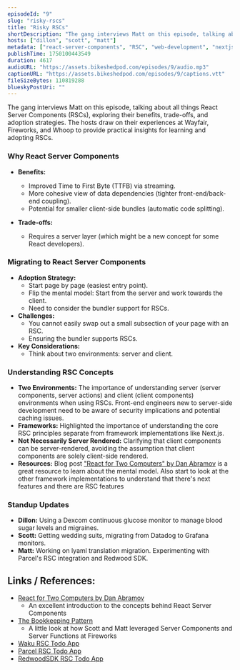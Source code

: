 ```yaml
---
episodeId: "9"
slug: "risky-rscs"
title: "Risky RSCs"
shortDescription: "The gang interviews Matt on this episode, talking about all things React Server Components (RSCs), exploring their benefits, trade-offs, and adoption strategies. The hosts draw on their experiences at Wayfair, Fireworks, and Whoop to provide practical insights for learning and adopting RSCs."
hosts: ["dillon", "scott", "matt"]
metadata: ["react-server-components", "RSC", "web-development", "nextjs", "waku", "parcel", "redwoodSDK", "spicy-takes"]
publishTime: 1750100443549
duration: 4617
audioURL: "https://assets.bikeshedpod.com/episodes/9/audio.mp3"
captionURL: "https://assets.bikeshedpod.com/episodes/9/captions.vtt"
fileSizeBytes: 110819288
blueskyPostUri: ""
---
```



The gang interviews Matt on this episode, talking about all things React Server Components (RSCs), exploring their benefits, trade-offs, and adoption strategies. The hosts draw on their experiences at Wayfair, Fireworks, and Whoop to provide practical insights for learning and adopting RSCs.

### Why React Server Components

* **Benefits:**
  * Improved Time to First Byte (TTFB) via streaming.
  * More cohesive view of data dependencies (tighter front-end/back-end coupling).
  * Potential for smaller client-side bundles (automatic code splitting).

* **Trade-offs:**
  * Requires a server layer (which might be a new concept for some React developers).

### Migrating to React Server Components

* **Adoption Strategy:**
  * Start page by page (easiest entry point).
  * Flip the mental model: Start from the server and work towards the client.
  * Need to consider the bundler support for RSCs.
* **Challenges:**
  * You cannot easily swap out a small subsection of your page with an RSC.
  * Ensuring the bundler supports RSCs.
* **Key Considerations:**
  * Think about two environments: server and client.

### Understanding RSC Concepts

* **Two Environments:** The importance of understanding server (server components, server actions) and client (client components) environments when using RSCs. Front-end engineers new to server-side development need to be aware of security implications and potential caching issues.
* **Frameworks:** Highlighted the importance of understanding the core RSC principles separate from framework implementations like Next.js.
* **Not Necessarily Server Rendered:** Clarifying that client components can be server-rendered, avoiding the assumption that client components are solely client-side rendered.
* **Resources:** Blog post ["React for Two Computers" by Dan Abramov](https://overreacted.io/react-for-two-computers/) is a great resource to learn about the mental model. Also start to look at the other framework implementations to understand that there's next features and there are RSC features

### Standup Updates

* **Dillon:** Using a Dexcom continuous glucose monitor to manage blood sugar levels and migraines.
* **Scott:** Getting wedding suits, migrating from Datadog to Grafana monitors.
* **Matt:** Working on lyaml translation migration. Experimenting with Parcel's RSC integration and Redwood SDK.


## Links / References:

- [React for Two Computers by Dan Abramov](https://overreacted.io/react-for-two-computers/)
  - An excellent introduction to the concepts behind React Server Components
- [The Bookkeeping Pattern](https://matthamlin.me/2024/october/the-bookkeeping-pattern)
  - A little look at how Scott and Matt leveraged Server Components and Server Functions at Fireworks
- [Waku RSC Todo App](https://github.com/hamlim/rsc-todos-waku)
- [Parcel RSC Todo App](https://github.com/hamlim/rsc-todos-parcel)
- [RedwoodSDK RSC Todo App](https://github.com/hamlim/rsc-todos-redwood)